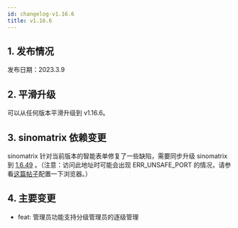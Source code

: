```yaml
---
id: changelog-v1.16.6
title: v1.16.6
---
```



## 1. 发布情况

发布日期：2023.3.9

<BundleList version="1.16.6" frontend="1.16.6" backend="1.16.5" font="1.13.0" />

## 2. 平滑升级

可以从任何版本平滑升级到 v1.16.6。

## 3. sinomatrix 依赖变更

sinomatrix 针对当前版本的智能表单修复了一些缺陷，需要同步升级 sinomatrix 到 [1.6.49](http://47.93.34.153:10080/sino-matrix/sino-matrix/blob/master/CHANGELOG.md) 。（注意：访问此地址时可能会出现 ERR_UNSAFE_PORT 的情况，请参看[这篇帖子](https://blog.csdn.net/kjcxmx/article/details/118122483)配置一下浏览器。）

## 4. 主要变更

- feat: 管理员功能支持分级管理员的逐级管理

